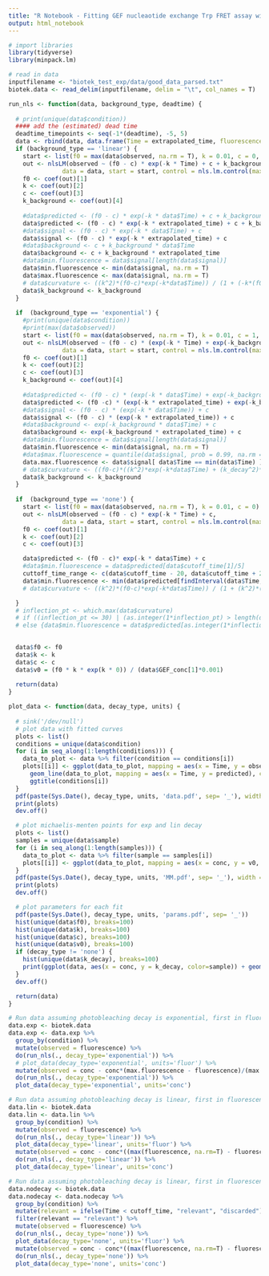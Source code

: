 ```yaml
---
title: "R Notebook - Fitting GEF nucleaotide exchange Trp FRET assay with photobleaching"
output: html_notebook
---
```


```r
# import libraries
library(tidyverse)
library(minpack.lm)
```

```r
# read in data
inputfilename <- "biotek_test_exp/data/good_data_parsed.txt"
biotek.data <- read_delim(inputfilename, delim = "\t", col_names = T)
```

```r
run_nls <- function(data, background_type, deadtime) {
  
  # print(unique(data$condition))
  #### add the (estimated) dead time
  deadtime_timepoints <- seq(-1*(deadtime), -5, 5)
  data <- rbind(data, data.frame(Time = extrapolated_time, fluorescence = NA, GEF_conc = data$GEF_conc[1]))
  if (background_type == 'linear') {
    start <- list(f0 = max(data$observed, na.rm = T), k = 0.01, c = 0, k_background = 0)
    out <- nlsLM(observed ~ (f0 - c) * exp(-k * Time) + c + k_background * Time,
               data = data, start = start, control = nls.lm.control(maxiter = 200))
    f0 <- coef(out)[1]
    k <- coef(out)[2]
    c <- coef(out)[3]
    k_background <- coef(out)[4]
    
    #data$predicted <- (f0 - c) * exp(-k * data$Time) + c + k_background * data$Time
    data$predicted <- (f0 - c) * exp(-k * extrapolated_time) + c + k_background * extrapolated_time
    #data$signal <- (f0 - c) * exp(-k * data$Time) + c
    data$signal <- (f0 - c) * exp(-k * extrapolated_time) + c
    #data$background <- c + k_background * data$Time
    data$background <- c + k_background * extrapolated_time
    #data$min.fluorescence = data$signal[length(data$signal)]
    data$min.fluorescence <- min(data$signal, na.rm = T)
    data$max.fluorescence <- max(data$signal, na.rm = T)
    # data$curvature <- ((k^2)*(f0-c)*exp(-k*data$Time)) / (1 + (-k*(f0-c)*exp(-k*data$Time)+k_decay)^2)^1.5
    data$k_background <- k_background
  }
  
  if  (background_type == 'exponential') {
    #print(unique(data$condition))
    #print(max(data$observed))
    start <- list(f0 = max(data$observed, na.rm = T), k = 0.01, c = 1, k_background = 0.0001)
    out <- nlsLM(observed ~ (f0 - c) * (exp(-k * Time) + exp(-k_background * Time)) + c,
               data = data, start = start, control = nls.lm.control(maxiter = 200))
    f0 <- coef(out)[1]
    k <- coef(out)[2]
    c <- coef(out)[3]
    k_background <- coef(out)[4]
    
    #data$predicted <- (f0 - c) * (exp(-k * data$Time) + exp(-k_background * data$Time)) + c
    data$predicted <- (f0 -c) * (exp(-k * extrapolated_time) + exp(-k_background * extrapolated_time)) + c
    #data$signal <- (f0 - c) * (exp(-k * data$Time)) + c
    data$signal <- (f0 - c) * (exp(-k * extrapolated_time)) + c
    #data$background <- exp(-k_background * data$Time) + c
    data$background <- exp(-k_background * extrapolated_time) + c
    #data$min.fluorescence = data$signal[length(data$signal)]
    data$min.fluorescence <- min(data$signal, na.rm = T)
    #data$max.fluorescence = quantile(data$signal, prob = 0.99, na.rm = T)
    data.max.fluorescence <- data$signal[ data$Time == min(data$Time) ]
    # data$curvature <- ((f0-c)*((k^2)*exp(-k*data$Time) + (k_decay^2)*exp(-k_decay*data$Time))) / (1 + ((f0-c)*(-k*exp(-k*data$Time)-k_decay*exp(-k_decay*data$Time)))^2)^1.5
    data$k_background <- k_background
  }
  
  if  (background_type == 'none') {
    start <- list(f0 = max(data$observed, na.rm = T), k = 0.01, c = 0)
    out <- nlsLM(observed ~ (f0 - c) * exp(-k * Time) + c,
               data = data, start = start, control = nls.lm.control(maxiter = 200))
    f0 <- coef(out)[1]
    k <- coef(out)[2]
    c <- coef(out)[3]

    data$predicted <- (f0 - c)* exp(-k * data$Time) + c
    #data$min.fluorescence = data$predicted[data$cutoff_time[1]/5]
    cuttoff_time_range <- c(data$cutoff_time - 20, data$cutoff_time + 20)
    data$min.fluorescence <- min(data$predicted[findInterval(data$Time, cutoff_time_range) == 1, ])
    # data$curvature <- ((k^2)*(f0-c)*exp(-k*data$Time)) / (1 + (k^2)*((f0-c)^2)*exp(-2*k*data$Time))^1.5

  }
  # inflection_pt <- which.max(data$curvature)
  # if ((inflection_pt <= 30) | (as.integer(1*inflection_pt) > length(data$curvature))) {data$min.fluorescence = data$predicted[length(data$curvature)]}
  # else {data$min.fluorescence = data$predicted[as.integer(1*inflection_pt)]}

  
  data$f0 <- f0
  data$k <- k
  data$c <- c
  data$v0 = (f0 * k * exp(k * 0)) / (data$GEF_conc[1]*0.001)
  
  return(data)
}
```

```r
plot_data <- function(data, decay_type, units) {
  
  # sink('/dev/null')
  # plot data with fitted curves
  plots <- list()
  conditions = unique(data$condition)
  for (i in seq_along(1:length(conditions))) {
    data_to_plot <- data %>% filter(condition == conditions[i])
    plots[[i]] <- ggplot(data_to_plot, mapping = aes(x = Time, y = observed)) + geom_point(color = "black") +
      geom_line(data_to_plot, mapping = aes(x = Time, y = predicted), color = "red") +
      ggtitle(conditions[i])
  }
  pdf(paste(Sys.Date(), decay_type, units, 'data.pdf', sep= '_'), width = 10)
  print(plots)
  dev.off()

  # plot michaelis-menten points for exp and lin decay
  plots <- list()
  samples = unique(data$sample)
  for (i in seq_along(1:length(samples))) {
    data_to_plot <- data %>% filter(sample == samples[i])
    plots[[i]] <- ggplot(data_to_plot, mapping = aes(x = conc, y = v0, color=as.character(date))) + geom_point()
  }
  pdf(paste(Sys.Date(), decay_type, units, 'MM.pdf', sep= '_'), width = 10)
  print(plots)
  dev.off()

  # plot parameters for each fit
  pdf(paste(Sys.Date(), decay_type, units, 'params.pdf', sep= '_'))
  hist(unique(data$f0), breaks=100)
  hist(unique(data$k), breaks=100)
  hist(unique(data$c), breaks=100)
  hist(unique(data$v0), breaks=100)
  if (decay_type != 'none') {
    hist(unique(data$k_decay), breaks=100)
    print(ggplot(data, aes(x = conc, y = k_decay, color=sample)) + geom_point())
  }
  dev.off()

  return(data)
}
```

```r
# Run data assuming photobleaching decay is exponential, first in fluorescence units, then in concentration units
data.exp <- biotek.data
data.exp <- data.exp %>%
  group_by(condition) %>%
  mutate(observed = fluorescence) %>%
  do(run_nls(., decay_type='exponential')) %>%
  # plot_data(decay_type='exponential', units='fluor') %>%
  mutate(observed = conc - conc*(max.fluorescence - fluorescence)/(max.fluorescence - min.fluorescence)) %>%
  do(run_nls(., decay_type='exponential')) %>%
  plot_data(decay_type='exponential', units='conc')
```

```r
# Run data assuming photobleaching decay is linear, first in fluorescence units, then in concentration units
data.lin <- biotek.data
data.lin <- data.lin %>%
  group_by(condition) %>%
  mutate(observed = fluorescence) %>%
  do(run_nls(., decay_type='linear')) %>%
  plot_data(decay_type='linear', units='fluor') %>%
  mutate(observed = conc - conc*((max(fluorescence, na.rm=T) - fluorescence)/(max(fluorescence, na.rm=T) - min.fluorescence))) %>%
  do(run_nls(., decay_type='linear')) %>%
  plot_data(decay_type='linear', units='conc')
```

```r
# Run data assuming photobleaching decay is linear, first in fluorescence units, then in concentration units
data.nodecay <- biotek.data
data.nodecay <- data.nodecay %>%
  group_by(condition) %>%
  mutate(relevant = ifelse(Time < cutoff_time, "relevant", "discarded")) %>%
  filter(relevant == "relevant") %>%
  mutate(observed = fluorescence) %>%
  do(run_nls(., decay_type='none')) %>%
  plot_data(decay_type='none', units='fluor') %>%
  mutate(observed = conc - conc*((max(fluorescence, na.rm=T) - fluorescence)/(max(fluorescence, na.rm=T) - min.fluorescence))) %>%
  do(run_nls(., decay_type='none')) %>%
  plot_data(decay_type='none', units='conc')
```
